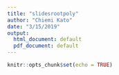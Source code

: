```yaml
---
title: "slidesrootpoly"
author: "Chiemi Kato"
date: "3/15/2019"
output:
  html_document: default
  pdf_document: default
---
```


```r
knitr::opts_chunk$set(echo = TRUE)
```


\documentclass{beamer}
\usetheme{default}
 
\usepackage[scale=1.24]{beamerposter} % Use the beamerposter package for laying out the poster
\usepackage{xcolor} % More color options
\usepackage{mathdots} % Fix vdots to be round and long instead of short and square
%\usepackage[utf8]{inputenc} % What does this do?
% --- My things ---

\newcommand{\eps}{\varepsilon}
\newcommand{\N}{\mathbb{N}}
\newcommand{\Z}{\mathbb{Z}}
\newcommand{\R}{\mathbb{R}}
\newcommand{\C}{\mathbb{C}}
\newcommand{\Q}{\mathbb{Q}}
\newcommand{\Sig}{\mathcal{S}}
\newcommand{\B}{\mathcal{B}}
\newcommand{\A}{\mathcal{A}}
\newcommand{\charac}[1]{\chi\raisebox{-4bp}{\scriptsize$#1$}} %Axler's characteristic function
\newcommand{\Ehr}{\text{Ehr}}
\newcommand{\Poly}{\mathcal{P}}
\newcommand{\Zono}{\mathcal{Z}}
\newcommand{\Rect}{\mathcal{R}}
\newcommand{\Tri}{\mathcal{T}}
\newcommand{\cone}{\text{cone}}
\newcommand{\K}{\mathcal{K}}


\setbeamercolor{block title}{fg=black,bg=white} % Colors of the block titles
\setbeamercolor{block body}{fg=black,bg=white} % Colors of the body of blocks
\setbeamercolor{block alerted title}{fg=white,bg=black!80} % Colors of the highlighted block titles
\setbeamercolor{block alerted body}{fg=black,bg=white} % Colors of the body of highlighted blocks
% Many more colors are available for use in beamerthemeconfposter.sty


%-----------------------------------------------------------
% Define the column widths and overall poster size
% To set effective sepwid, onecolwid and twocolwid values, first choose how many columns you want and how much separation you want between columns
% In this template, the separation width chosen is 0.024 of the paper width and a 4-column layout
% onecolwid should therefore be (1-(# of columns+1)*sepwid)/# of columns e.g. (1-(4+1)*0.024)/4 = 0.22
% Set twocolwid to be (2*onecolwid)+sepwid = 0.464
% Set threecolwid to be (3*onecolwid)+2*sepwid = 0.708

\newlength{\sepwid}
\newlength{\onecolwid}
\newlength{\twocolwid}
\newlength{\threecolwid}
\newlength{\midcolwid}
\newlength{\halfcolwid}
\setlength{\paperwidth}{48in} % A0 width: 46.8in
\setlength{\paperheight}{36in} % A0 height: 33.1in
\setlength{\sepwid}{0.024\paperwidth} % Separation width (white space) between columns
\setlength{\onecolwid}{0.22\paperwidth} % Width of one column
\setlength{\twocolwid}{0.464\paperwidth} % Width of two columns
\setlength{\threecolwid}{0.708\paperwidth} % Width of three columns
\setlength{\halfcolwid}{.11\paperwidth} % approx width of half mid column
\setlength{\midcolwid}{.22\paperwidth} % makes middle column slightly bigger?
\setlength{\topmargin}{-0.5in} % Reduce the top margin size

\usepackage{graphicx}  % Required for including images

\usepackage{booktabs} % Top and bottom rules for tables


%----------------------------------------------------------------------------------------
%	TITLE SECTION 
%----------------------------------------------------------------------------------------

\title{Spectra of Tropical Laplacians of Classical Root Polytopes}
\author{Dr. Federico Ardila~~~~~ Chiemi Kato~~~~~ Jewell McMillon~~~~~  Maria Isabel Perez~~~~~ Anna Schindler}
\institute{Department of Mathematics, San Francisco State University} % Institution(s)

%----------------------------------------------------------------------------------------

\begin{document}
	
	\addtobeamertemplate{block end}{}{\vspace*{2ex}} % White space under blocks
	\addtobeamertemplate{block alerted end}{}{\vspace*{2ex}} % White space under highlighted (alert) blocks

\setlength{\belowcaptionskip}{2ex} % White space under figures
\setlength\belowdisplayshortskip{2ex} % White space under equations

\begin{frame}[t]

\begin{columns}[t] % The whole poster consists of three major columns, the second of which is split into two columns twice - the [t] option aligns each column's content to the top
	
	\begin{column}{\sepwid}\end{column} % Empty spacer column
	
	\begin{column}{\onecolwid} % The first column
		
		%----------------------------------------------------------------------------------------
		%	Definitions
		%----------------------------------------------------------------------------------------
		\begin{block}{Introduction}
			Babaee and Huh introduced the tropical Laplacian of a tropical surface. We construct four families of tropical surfaces arising from root polytopes. We compute their spectra, confirming that they have exactly one negative eigenvalue, as anticipated by Babaee and Huh. 
			\vspace{5mm}
			\begin{alertblock}{Definitions}
				\begin{itemize}
					\item A \textbf{\color{green}polytope} $P$ is the convex hull of finitely many points $V=\{v_1, \dots, v_n\}$ in $\R^d$. 
					\item  We say $P$ is \textbf{\color{green}balanced} if for each vertex $v\in V$, there exists $c_v \in \R$ such that 
					\[\sum_ {w \sim v} w = c_vv.\]
					\item Let $P$ be a balanced polytope. The \textbf{\color{green}tropical Laplacian} $TL(P)$ is a symmetric  $V \times  V$ matrix given by
					\[TL(P)_{v,w} =\begin{cases} c_v &\text{ if } v= w\\
					-1 &\text{ if } v \sim w\\
					0 &\text{ otherwise. }
					\end{cases}\]
					\item The \textbf{\color{green}spectrum} of a square matrix $A$ is the set of its eigenvalues.
				\end{itemize}
				
			\end{alertblock}


%----------------------------------------------------------------------------------------
%	Example using A_2
%----------------------------------------------------------------------------------------

\textbf{\color{red}Example:}\\
Let $e_i$ be the $i^{th}$ basis vector. 
\begin{itemize}
	\item $A_2$ is the convex hull of $\{e_i-e_j : 1 \leq i \neq j \leq 3\}$
	\item $A_2$ is balanced with $c_v =1$.
	\item  The tropical Laplacian is given by\\
	\[TL(P)_{v,w }=\begin{cases} 1  &\text{ if } v= w\\
	-1 &\text{ if } v \sim w\\
	0 &\text{ otherwise. }
	\end{cases}\]
\end{itemize}
%______________________FIGURE 1________________________________________


\begin{figure}
	\begin{tabular}{ll}
		\includegraphics[width=.5\linewidth]{/Users/housebot/Documents/T_poster/JPGs/A_2} 
		&
		\includegraphics[width=.52\linewidth]{/Users/housebot/Documents/T_poster/JPGs/A_2M}
	\end{tabular}
	\caption{\hspace{5 mm}The polytope $A_2$}
\end{figure}
%______________________________________________________________
\end{block}

\end{column} % End of the first column

%----------------------------------------------------------------------------------------

\begin{column}{\sepwid}\end{column} % Empty spacer column

%----------------------------------------------------------------------------------------

\begin{column}{\twocolwid} % Begin a column which is two columns wide (column 2)
	
	\begin{columns}[t,totalwidth=\twocolwid] % Split up the two columns wide column
		
		%%%%%%%%%%%%%%%%%%%%%  START OF COLUMN "2" (2.1) %%%%%%%%%%%%%%%%%%%%%%%%%%%%%%
		
		\begin{column}{\onecolwid}\vspace{-.6in} % The first column within column 2 (column 2.1)
			
			%----------------------------------------------------------------------------------------
			%	Tropical Laplacian of TYPE A
			%----------------------------------------------------------------------------------------
			
			\begin{block}{The Tropical Laplacian of the Root Polytope $A_{n-1}$}
				
				%-----------------------------Definition of A----------------------------------------------
				\textbf{\color{blue}Definition:} The $(n-1)$-dimensional \textbf{\color{green} type A root system polytope} $A_{n-1}$ is the convex hull of \[\{e_i-e_j : 1\leq i \neq j \leq n\}.\]
				%-----------------------------Proposition of A balanced-----------------------------------
				\textbf{\color{blue}Proposition:} The root polytope $A_{n-1}$ is balanced. 
				\vspace{10mm}
				%------------------------------------------------------------------------------------------
				The \textbf{\color{green}tropical Laplacian} of $A_{n-1}$ is given by
				
				%_________________________FIGURELESS IMAGE_________________________________________
				\begin{footnotesize}
					\[TL(A_{n-1})_{ij,k\ell}= \begin{cases} n-2 & \text{ if } i=k \text{ and } j=\ell\\
					-1 & \text{ if } i=k \text{ and } j\neq \ell \text{ or } j\neq k \text{ and } j=\ell\\
					0& \text{ otherwise. } \end{cases}\] 
				\end{footnotesize}
				\vspace{25pt}
				%_______________________________________________________________________________________
				
				%----------------------------------------------------------------------------------------
				%	Example of A_3
				%----------------------------------------------------------------------------------------
				
				%______________________FIGURE 2________________________________________
				
				\begin{figure}
					\includegraphics[width=.57 \linewidth]{/Users/housebot/Documents/T_poster/JPGs/A_3}
					\caption{\hspace{5 mm}The polytope $A_3$. ($e_i-e_j$ is denoted by $ij$)}
					\label{A_3}
				\end{figure}
				%______________________________________________________________
				
				
				%----------------------------------------------------------------------------------------
				%	Theorem 
				%----------------------------------------------------------------------------------------
				
				\begin{alertblock}{Theorem}
					
					The \textbf{\color{green}spectrum} of $TL(A_{n-1})$ is
					\[2-n,\;\underbrace{0, \cdots, 0}_{n-1},\; \underbrace{2, \cdots, 2}_{n-1},\; \underbrace{n ,\dots, n}_{n^2-3n+1}.\]
					In particular, $TL(A_{n-1})$ has exactly one negative eigenvalue.
					
				\end{alertblock} 
				Let $\stackrel{\leftrightarrow}{K_{n}}$ be a complete directed graph on $n$ vertices with edges corresponding to the vertices of $A_{n-1}$. In particular, the edge that has vertex $i$ as a source and a vertex $j$ as a sink corresponds to the vertex $e_i -e_j$.\\
				\begin{columns}[t,totalwidth=\midcolwid] % Split up the two columns wide column again
					\begin{column}{\halfcolwid}\vspace{-.6in}\\ % The first column within column 2 (column 2.1)
						\vspace{20pt}		
						\textbf{\color{red}Example:}
						\vspace{24pt}
						%______________________FIGURE 3________________________________________
						
						\begin{figure}
							\label{A_2'}
							\includegraphics[width=0.50\linewidth]{/Users/housebot/Documents/T_poster/JPGs/A_2'}
							\caption{\hspace{5 mm}The graph of $\stackrel{\leftrightarrow}{K_{2}}$}
						\end{figure}
						%______________________________________________________________
					\end{column}
					\begin{column}{\halfcolwid}\vspace{1in} % The second column within column 2 (column 2.2)
						%______________________FIGURE 4________________________________________
						
						\begin{figure}
							\label{A_3'}
							\includegraphics[width=0.50\linewidth]{/Users/housebot/Documents/T_poster/JPGs/A_3'}
							\caption{\hspace{5 mm}The graph of $\stackrel{\leftrightarrow}{K_{3}}$}
						\end{figure}
						%______________________________________________________________
					\end{column} % End of column 
				\end{columns} % End of the split of column 2
			\end{block}
			
			%----------------------------------------------------------------------------------------
			
		\end{column} 
		
		%%%%%%%%%%%%%%%%%%%%%  END OF COLUMN "2" (2.1) %%%%%%%%%%%%%%%%%%%%%%%%%%%%%%
		
		\begin{column}{\onecolwid}\vspace{-.6in} % The second column within column 2 (column 2.2)
			
			%%%%%%%%%%%%%%%%%%%%%  START OF COLUMN "3" (2.2) %%%%%%%%%%%%%%%%%%%%%%%%%%%%%%
			%----------------------------------------------------------------------------------------
			%	Eigenvectors of TL(A)
			%----------------------------------------------------------------------------------------
			
			\begin{block}{Eigenvectors of $TL(A_{n-1})$}
				
				Eigenvectors of $TL(A_{n-1})_{ij,k\ell}$  can be represented by weighted subgraphs of $\stackrel{\leftrightarrow}{K_{n}}$.
				\vspace{24pt}
				%----------------------------------------------------------------------------------------
				%	Example of Eigenvector Graphs
				%----------------------------------------------------------------------------------------
				
				%______________________FIGURE 5________________________________________
				
				\begin{figure}
					\begin{tabular}{ll}
						\includegraphics[width=.5\linewidth]{/Users/housebot/Documents/T_poster/JPGs/A_2V2}
						&
						\includegraphics[width=.49\linewidth]{/Users/housebot/Documents/T_poster/JPGs/A_3V1}
					\end{tabular}
					\caption{\hspace{5 mm}Eigenvectors of $\lambda=0$ for $TL(A_2)$ and $TL(A_3)$}
				\end{figure}
				
				%____________________________________________________________________________
				%----------------------------------------------------------------------------------------
				%	Eigenvectors Corresponding to 0
				%----------------------------------------------------------------------------------------
				
				\begin{alertblock}{Eigenvectors of $TL(A_{n-1})$}
					%______________________FIGURE 6________________________________________
					\begin{columns}[t,totalwidth=\midcolwid] % Split up the two columns wide column again
						\begin{column}{\halfcolwid}\vspace{-.6in}\\ % The first column within column 2 (column 2.1)
							\begin{figure}
								\label{A_nV-}
								\includegraphics[width=.85\linewidth]{/Users/housebot/Documents/T_poster/JPGs/A_nV-}
								\caption{\hspace{2 mm} $\lambda=2-n$}
							\end{figure}
						\end{column}
						%______________________________________________________________
						%______________________FIGURE 7________________________________________
						\begin{column}{\halfcolwid}\vspace{-.6in}\\ % The first column within column 2 (column 2.1)
							\begin{figure}
								\label{A_nV0}
								\includegraphics[width=.85\linewidth]{/Users/housebot/Documents/T_poster/JPGs/A_nV0}
								\caption{\hspace{2 mm} $\lambda=0$}
							\end{figure}
						\end{column}
					\end{columns}
					%______________________________________________________________
					%______________________FIGURE 8________________________________________
					\begin{columns}[t,totalwidth=\midcolwid] % Split up the two columns wide column again
						\begin{column}{\halfcolwid}\vspace{-.6in}\\ % The first column within column 2 (column 2.1)
							\begin{figure}
								\label{A_nV2}
								\includegraphics[width=.85\linewidth]{/Users/housebot/Documents/T_poster/JPGs/A_nV2}
								\caption{\hspace{2 mm} $\lambda=2$}
							\end{figure}
						\end{column}
						%______________________________________________________________
						%______________________FIGURE 9________________________________________
						\begin{column}{\halfcolwid}\vspace{-.6in}\\ % The first column within column 2 (column 2.1)
							\begin{figure}
								\label{A_nVn}
								\includegraphics[width=.85\linewidth]{/Users/housebot/Documents/T_poster/JPGs/A_nVn}
								\caption{\hspace{2 mm} $\lambda=n$}
							\end{figure}
						\end{column}
					\end{columns}
					%______________________________________________________________
				\end{alertblock}
			\end{block}
			\begin{block}{Root Polytopes $B_n, C_n$ and $D_n$}
				The root polytopes are defined as follows
				\begin{itemize}
					\item $D_n = \{\pm e_i \pm e_j: 1 \leq i \neq j \leq n\}$
					\item $B_n = D_n \cup \{\pm e_i: 1 \leq i \neq j \leq n\}$
					\item $C_n = D_n \cup \{\pm 2e_i: 1 \leq i \neq j \leq n\}$
				\end{itemize}
				%-----------------------------Proposition of B,C,D balanced----------------------------------------------
				\vspace{25pt}
				\textbf{\color{blue}Proposition:} The root polytope $B_n, C_n$ and $D_n$ are balanced. 
				
				%----------------------------------------------------------------------------------------
			\end{block}
			
			%----------------------------------------------------------------------------------------
			
		\end{column} 
	\end{columns} 
\end{column} % End of column 3
%%%%%%%%%%%%%%%%%%%%%  END OF COLUMN "3" (2.2) %%%%%%%%%%%%%%%%%%%%%%%%%%%%%%


%----------------------------------------------------------------------------------------
\begin{column}{\sepwid}\end{column} % Empty spacer column
%----------------------------------------------------------------------------------------

%%%%%%%%%%%%%%%%%%%%%  START OF COLUMN "4" (3) %%%%%%%%%%%%%%%%%%%%%%%%%%%%%%

\begin{column}{\onecolwid} 
	
	%----------------------------------------------------------------------------------------
	%	Root Polytopes B,C,D
	%----------------------------------------------------------------------------------------
	%\begin{center}
	%\begin{align*}
	%D_n &= \{\pm e_i \pm e_j: 1 \leq i \neq j \leq n\}\\
	%B_n &= D_n \cup \{\pm e_i: 1 \leq i \neq j \leq n\}\\
	%C_n &= D_n \cup \{\pm 2e_i: 1 \leq i \neq j \leq n\}
	%\end{align*}
	%\end{center}
	%______________________FIGURE 8________________________________________
	\vspace{-.65in}
	\begin{figure}
		\begin{figure}
			\includegraphics[width=.35\linewidth]{/Users/housebot/Documents/T_poster/JPGs/B_3P}
		\end{figure}
		\begin{figure}
			\includegraphics[width=.35\linewidth]{/Users/housebot/Documents/T_poster/JPGs/C_3P}
		\end{figure}
		\begin{figure}
			\includegraphics[width=.35\linewidth]{/Users/housebot/Documents/T_poster/JPGs/D_3P}
		\end{figure}
		\caption{\hspace{5 mm}The polytopes $B_3$, $C_3$ and $D_3$}
	\end{figure}
	%______________________________________________________________
	%	Conjectures
	%----------------------------------------------------------------------------------------
	\vspace{-20pt}
	\begin{block}{Spectra of $B_n$, $C_n$ and $D_n$}
		\begin{alertblock}{Conjectures}
			The \textbf{\color{green}spectrum} of $TL(B_n)$ is 
			\begin{scriptsize}
				\[ \frac{3\pm \sqrt{16n^2-40n+33}}{2}, \underbrace{0}_n, \underbrace{ \frac{2n+3\pm\sqrt{4n^2-20n+33}}{2}}_{n-1},\underbrace{2n-3}_{\frac{n(n-1)}{2}}, \underbrace{2n-1}_{n(n-1)}, \underbrace{2n+1}_{\frac{n(n-3)}{2}}\]
			\end{scriptsize}
			The \textbf{\color{green}spectrum} of $TL(C_n)$ is 
			\begin{scriptsize}
				\[\frac{(5-n)\pm \sqrt{9n^2-26n+33}}{2}, \underbrace{0}_n,\underbrace{ \frac{(5+n)\pm\sqrt{n^2-6n+33}}{2}}_{n-1}, \]\[\underbrace{n+1}_{n-1}, \underbrace{2(n-1)}_{\frac{n(n-1)}{2}}, \underbrace{2n}_{n(n-2)}
				,\underbrace{2(n+1)}_{\frac{n(n-3)}{2}}\]
			\end{scriptsize}
			The \textbf{\color{green}spectrum} of $TL(D_n)$ is 
			\begin{footnotesize}
				\[2(2-n), \underbrace{4}_{n-1},\underbrace{0}_{n},\underbrace{2n}_{\frac{n(n-3)}{2}}, \underbrace{2(n-2)}_{\frac{n(n-1)}{2}},\underbrace{2(n-1)}_{n(n-2)}\]
			\end{footnotesize}
		\end{alertblock} 
		\vspace{-20pt}
		In particular, $B_n$, $C_n$ and $D_n$ have exactly one negative eigenvalue.
	\end{block}
	%----------------------------------------------------------------------------------------
	%	REFERENCES
	%----------------------------------------------------------------------------------------
	\vspace{-.6in}
	\begin{block}{References}
		%\nocite{*} % Insert publications even if they are not cited in the poster
		\small{\bibliographystyle{amsalpha}
			\nocite{babaee}
			\nocite{annathesis}
			\bibliography{bib}\vspace{0.75in}}
		
	\end{block}
	
\end{column} % End of the third column

\end{columns} % End of all the columns in the poster

\end{frame} % End of the enclosing frame

\end{document}